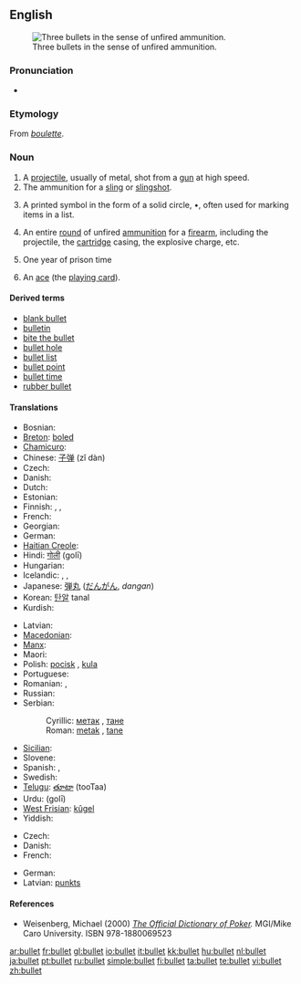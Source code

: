 {{wikipedia}}
==English==
[[Image:Tokarev%2Cparabellum%2C32.JPG|thumb|right|Three bullets in the sense of unfired ammunition.]]

===Pronunciation===
* {{audio|en-us-bullet.ogg|Audio (US)}}
*: {{rhymes|ʊlɪt}}

===Etymology===
From {{etyl|frm}} ''[[boulette]]''.

===Noun===
{{en-noun}}

# A [[projectile]], usually of metal, shot from a [[gun]] at high speed.
# The ammunition for a [[sling]] or [[slingshot]].
# {{typography}} A printed symbol in the form of a solid circle, •, often used for marking items in a list.
# {{informal}} An entire [[round]] of unfired [[ammunition]] for a [[firearm]], including the projectile, the [[cartridge]] casing, the explosive charge, etc.
# {{slang}} One year of prison time
# {{slang}} An [[ace]] (the [[playing card]]).

====Derived terms====
* [[blank bullet]]
* [[bulletin]]
* [[bite the bullet]]
* [[bullet hole]]
* [[bullet list]]
* [[bullet point]]
* [[bullet time]]
* [[rubber bullet]]

====Translations====
{{trans-top|projectile}}
* Bosnian: {{t-|bs|metak|m}}
* [[Breton]]: [[boled]] {{m}}
* [[Chamicuro]]: {{tø|ccc|wala}}
* Chinese: [[子弹]] (zǐ dàn)
* Czech: {{t-|cs|kulka|f}}
* Danish: {{t|da|kugle|c}}
* Dutch: {{t+|nl|kogel|m}}
* Estonian: {{t-|et|kuul}}
* Finnish: {{t-|fi|ammus}}, {{t+|fi|kuula}}, {{t+|fi|luoti}}
* French: {{t+|fr|balle|f}}
* Georgian: {{t|ka|ტყვია|tr=tqvia}}
* German: {{t+|de|Kugel|f}}
* [[Haitian Creole]]: {{tø|ht|bal}}
* Hindi: [[गोली]] (golī) {{f}}
* Hungarian: {{t|hu|lövedék}}
* Icelandic: {{t-|is|byssukúla|f}}, {{t+|is|kúla|f}}, {{t-|is|skot|n}}
* Japanese: [[弾丸]] ([[だんがん]], ''dangan'')
* Korean: [[탄알]] tanal
* Kurdish: {{KUchar|[[گوله‌]]}}
{{trans-mid}}
* Latvian: {{t-|lv|lode|f|xs=Latvian}}
* [[Macedonian]]: {{t-|mk|куршум|tr=kuršum|xs=Macedonian}}
* [[Manx]]: {{t-|gv|bullad}}
* Maori: {{t-|mi|matā|xs=Maori}}
* Polish: [[pocisk]] {{m}}, [[kula]] {{f}}
* Portuguese: {{t+|pt|bala|f}}
* Romanian: {{t-|ro|glonţ|n}}, {{t-|ro|glonte|n}}
* Russian: {{t+|ru|пуля|f|sc=Cyrl}}
* Serbian:
*: Cyrillic: [[метак]] {{m}}, [[тане]] {{n}}
*: Roman: [[metak]] {{m}}, [[tane]] {{n}}
* [[Sicilian]]: {{t|scn|badda|f}}
* Slovene: {{t+|sl|krogla|f}}
* Spanish: {{t+|es|bala|f}}, {{t+|es|proyectil|m}}
* Swedish: {{t+|sv|kula|c}}
* [[Telugu]]: [[తూటా]] (tooTaa)
* Urdu: {{ur-Arab|[[گولی]]}} (golī) {{f}}
* [[West Frisian]]: [[kûgel]]
* Yiddish: {{t|yi|קויל|tr=koyl|f}}
{{trans-bottom}}

{{trans-top|printed symbol in the form of a solid circle}}
* Czech: {{t-|cs|odrážka|f}}
* Danish: {{t|da|kugle|c}}
* French: {{t+|fr|puce|m}}
{{trans-mid}}
* German: {{t-|de|Aufzählungszeichen|n}}
* Latvian: [[punkts]] {{m}}
{{trans-bottom}}

====References====
* Weisenberg, Michael (2000) ''[http://www.poker1.com/mcu/pokerdictionary/mculib_dictionary_info.asp The Official Dictionary of Poker].''  MGI/Mike Caro University.  ISBN 978-1880069523

[[ar:bullet]]
[[fr:bullet]]
[[gl:bullet]]
[[io:bullet]]
[[it:bullet]]
[[kk:bullet]]
[[hu:bullet]]
[[nl:bullet]]
[[ja:bullet]]
[[pt:bullet]]
[[ru:bullet]]
[[simple:bullet]]
[[fi:bullet]]
[[ta:bullet]]
[[te:bullet]]
[[vi:bullet]]
[[zh:bullet]]